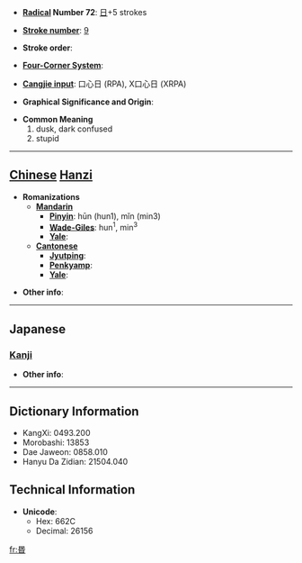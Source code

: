 * '''[[Wiktionary:Chinese radical index| Radical]] Number 72''': [[Wiktionary:Chinese radical index 日|日]]+5 strokes

* '''[[Wiktionary:Chinese total strokes index|Stroke number]]''': [[Wiktionary:Chinese total strokes index 9|9]]

* '''Stroke order''': 

* '''[[Wiktionary:Chinese four corner index|Four-Corner System]]''': 

* '''[[Wiktionary:Chinese Cangjie index|Cangjie input]]''': 口心日 (RPA), X口心日 (XRPA)

* '''Graphical Significance and Origin''': 

* '''Common Meaning'''
*#dusk, dark confused
*# stupid


----

== [[Chinese]] [[Hanzi]] ==

* '''Romanizations'''
** '''[[Mandarin]]'''
*** '''[[Pinyin]]''': hūn (hun1), mǐn (min3)
*** '''[[Wade-Giles]]''': hun<sup>1</sup>, min<sup>3</sup>
*** '''[[Yale]]''': 
** '''[[Cantonese]]'''
*** '''[[Jyutping]]''':
*** '''[[Penkyamp]]''': 
*** '''[[Yale]]''': 

* '''Other info''': 

----

==Japanese==
===[[Kanji]]===
{{kanji|on readings=[[こん]] (kon)|kun readings=[[くらい]] (kurai), [[くれ]] (kure)}}

* '''Other info''':  

----

== Dictionary Information ==

* KangXi: 0493.200
* Morobashi: 13853
* Dae Jaweon: 0858.010
* Hanyu Da Zidian: 21504.040

== Technical Information ==

* '''Unicode''':
** Hex: 662C
** Decimal: 26156

[[fr:昬]]
